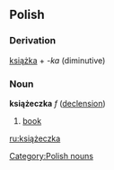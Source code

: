 ==Polish==
===Derivation===
[[książka]] + ''-ka'' (diminutive)

===Noun===
'''książeczka''' ''f'' ([[Wiktionary Appendix:Polish hard feminine noun declension|declension]])
# [[book]]

[[Category:Polish nouns]]

[[ru:książeczka]]